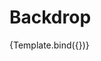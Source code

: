 

<Meta title="Components/Utility/Backdrop" component={Backdrop} />


# Backdrop

<Canvas>
    <Story 
    name="Default"
    args={{
      color: 'black',
      opacity: 'o50',
    }}>
    {Template.bind({})}
   </Story>
</Canvas>
